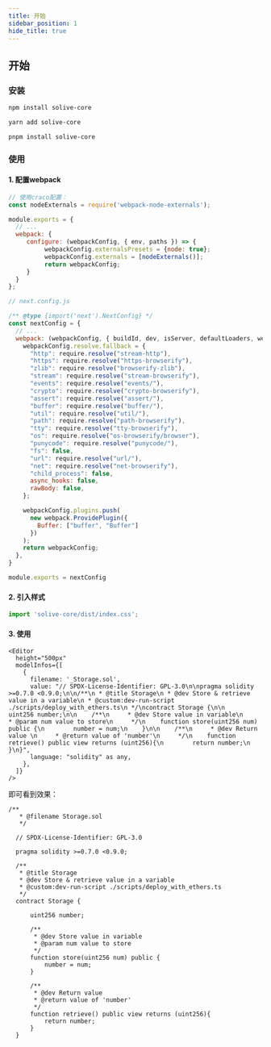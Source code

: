 ```yaml
---
title: 开始
sidebar_position: 1
hide_title: true
---
```



## 开始

### 安装

<Tabs>
<TabItem value="npm" label="Npm">

```sh
npm install solive-core
```

</TabItem>
<TabItem value="Yarn" label="Yarn">

```sh
yarn add solive-core
```

</TabItem>
<TabItem value="Pnpm" label="Pnpm">

```sh
pnpm install solive-core
```

</TabItem>
</Tabs>

### 使用

#### 1. 配置webpack

<Tabs>
<TabItem value="react" label="React">

```js
// 使用craco配置：
const nodeExternals = require('webpack-node-externals');

module.exports = {
  // ...
  webpack: {
     configure: (webpackConfig, { env, paths }) => {
          webpackConfig.externalsPresets = {node: true};
          webpackConfig.externals = [nodeExternals()];
          return webpackConfig;
     }
  }
};

```

</TabItem>
<TabItem value="Yarn" label="NextJS">

```js
// next.config.js

/** @type {import('next').NextConfig} */
const nextConfig = {
  // ...
  webpack: (webpackConfig, { buildId, dev, isServer, defaultLoaders, webpack }) => {
    webpackConfig.resolve.fallback = {
      "http": require.resolve("stream-http"),
      "https": require.resolve("https-browserify"),
      "zlib": require.resolve("browserify-zlib"),
      "stream": require.resolve("stream-browserify"),
      "events": require.resolve("events/"),
      "crypto": require.resolve("crypto-browserify"),
      "assert": require.resolve("assert/"),
      "buffer": require.resolve("buffer/"),
      "util": require.resolve("util/"),
      "path": require.resolve("path-browserify"),
      "tty": require.resolve("tty-browserify"),
      "os": require.resolve("os-browserify/browser"),
      "punycode": require.resolve("punycode/"),
      "fs": false,
      "url": require.resolve("url/"),
      "net": require.resolve("net-browserify"),
      "child_process": false,
      async_hooks: false,
      rawBody: false,
    };

    webpackConfig.plugins.push(
      new webpack.ProvidePlugin({
        Buffer: ["buffer", "Buffer"]
      })
    );
    return webpackConfig;
  },
}

module.exports = nextConfig
```

</TabItem>
</Tabs>

#### 2. 引入样式

```js
import 'solive-core/dist/index.css';
```

#### 3. 使用

```react
<Editor
  height="500px"
  modelInfos={[
    {
      filename: '_Storage.sol',
      value: "// SPDX-License-Identifier: GPL-3.0\n\npragma solidity >=0.7.0 <0.9.0;\n\n/**\n * @title Storage\n * @dev Store & retrieve value in a variable\n * @custom:dev-run-script ./scripts/deploy_with_ethers.ts\n */\ncontract Storage {\n\n    uint256 number;\n\n    /**\n     * @dev Store value in variable\n     * @param num value to store\n     */\n    function store(uint256 num) public {\n        number = num;\n    }\n\n    /**\n     * @dev Return value \n     * @return value of 'number'\n     */\n    function retrieve() public view returns (uint256){\n        return number;\n    }\n}",
      language: "solidity" as any,
    },
  ]}
/>
```

即可看到效果：

```solidity solive height="500px" consoleDefaultVisible="true" deployDefaultVisible="true"
/**
   * @filename Storage.sol
   */

  // SPDX-License-Identifier: GPL-3.0

  pragma solidity >=0.7.0 <0.9.0;

  /**
   * @title Storage
   * @dev Store & retrieve value in a variable
   * @custom:dev-run-script ./scripts/deploy_with_ethers.ts
   */
  contract Storage {

      uint256 number;

      /**
       * @dev Store value in variable
       * @param num value to store
       */
      function store(uint256 num) public {
          number = num;
      }

      /**
       * @dev Return value
       * @return value of 'number'
       */
      function retrieve() public view returns (uint256){
          return number;
      }
  }
```
